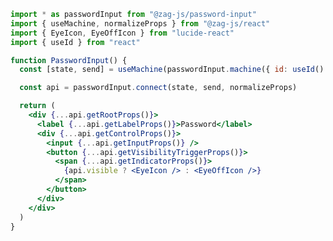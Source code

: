 ```jsx
import * as passwordInput from "@zag-js/password-input"
import { useMachine, normalizeProps } from "@zag-js/react"
import { EyeIcon, EyeOffIcon } from "lucide-react"
import { useId } from "react"

function PasswordInput() {
  const [state, send] = useMachine(passwordInput.machine({ id: useId() }))

  const api = passwordInput.connect(state, send, normalizeProps)

  return (
    <div {...api.getRootProps()}>
      <label {...api.getLabelProps()}>Password</label>
      <div {...api.getControlProps()}>
        <input {...api.getInputProps()} />
        <button {...api.getVisibilityTriggerProps()}>
          <span {...api.getIndicatorProps()}>
            {api.visible ? <EyeIcon /> : <EyeOffIcon />}
          </span>
        </button>
      </div>
    </div>
  )
}
```
